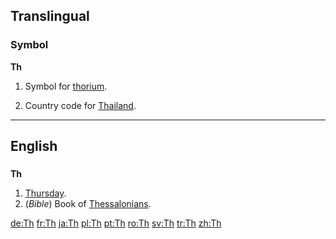{{see|-th|.th}}
==Translingual==

===Symbol===
'''Th'''

# {{element symbol}} Symbol for [[thorium]].
# Country code for [[Thailand]].

----

==English==

==={{abbreviation}}===
'''Th'''

# [[Thursday]].
# (''Bible'') Book of [[Thessalonians]].

[[de:Th]]
[[fr:Th]]
[[ja:Th]]
[[pl:Th]]
[[pt:Th]]
[[ro:Th]]
[[sv:Th]]
[[tr:Th]]
[[zh:Th]]